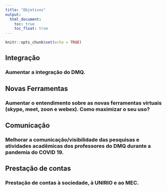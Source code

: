 ```yaml
---
title: "Objetivos"
output:
  html_document:
    toc: true
    toc_float: true
---
```


```r
knitr::opts_chunk$set(echo = TRUE)
```

## Integração
### Aumentar a integração do DMQ.

##  Novas Ferramentas
### Aumentar o entendimento sobre as novas ferramentas virtuais (skype, meet, zoon e webex). Como maximizar o seu uso?

## Comunicação

### Melhorar a comunicação/visibilidade das pesquisas e atividades acadêmicas dos professores do DMQ durante a pandemia do COVID 19.

## Prestação de contas
### Prestação de contas à sociedade, à UNIRIO e ao MEC.  
